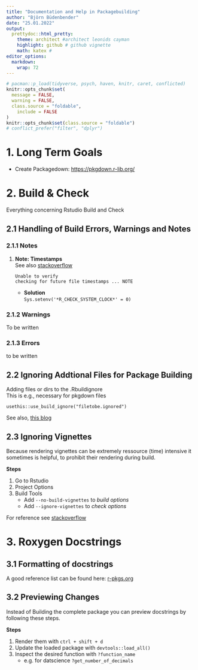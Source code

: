 ```yaml
---
title: "Documentation and Help in Packagebuilding"
author: "Björn Büdenbender"
date: "25.01.2022"
output:
  prettydoc::html_pretty:
    theme: architect #architect leonids cayman
    highlight: github # github vignette
    math: katex #
editor_options: 
  markdown: 
    wrap: 72
---
```


```r
# pacman::p_load(tidyverse, psych, haven, knitr, caret, conflicted)
knitr::opts_chunk$set(
  message = FALSE,
  warning = FALSE,
  class.source = "foldable",
	include = FALSE
)
knitr::opts_chunk$set(class.source = "foldable")
# conflict_prefer("filter", "dplyr")
```

# 1. Long Term Goals

-   Create Packagedown: <https://pkgdown.r-lib.org/>

# 2. Build & Check

Everything concerning Rstudio Build and Check

## 2.1 Handling of Build Errors, Warnings and Notes

### 2.1.1 Notes

1. **Note: Timestamps**  
    See also [stackoverflow](https://stackoverflow.com/questions/63613301/r-cmd-check-note-unable-to-verify-current-time)
    
    ```
    Unable to verify
    checking for future file timestamps ... NOTE
    ```
    
    - **Solution**  
    `Sys.setenv('*R_CHECK_SYSTEM_CLOCK*' = 0)`

### 2.1.2 Warnings
To be written

### 2.1.3 Errors
to be written

## 2.2 Ignoring Addtional Files for Package Building
Adding files or dirs to the .Rbuildignore  
This is e.g., necessary for pkgdown files  
```
usethis::use_build_ignore("filetobe.ignored") 
```
See also, [this blog](https://blog.r-hub.io/2020/05/20/rbuildignore/)

## 2.3 Ignoring Vignettes 
Because rendering vignettes can be extremely ressource (time) intensive
it sometimes is helpful, to prohibit their rendering during build.  

**Steps**  

1. Go to Rstudio 
2. Project Options 
3. Build Tools 
    + Add `--no-build-vignettes`  to _build options_ 
    + Add `--ignore-vignettes` to _check options_
    
For reference see [stackoverflow](https://stackoverflow.com/a/41945450/7318488)

# 3. Roxygen Docstrings

## 3.1 Formatting of docstrings

A good reference list can be found here: [r-pkgs.org](https://r-pkgs.org/man.html#text-formatting)

## 3.2 Previewing Changes

Instead of Building the complete package you can preview docstrings by following
these steps.

**Steps**

1. Render them with `ctrl + shift + d` 
2. Update the loaded package with `devtools::load_all()` 
3. Inspect the desired function with `?function_name`
    + e.g. for datscience `?get_number_of_decimals`
